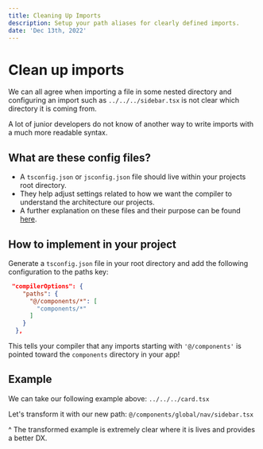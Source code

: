 ```yaml
---
title: Cleaning Up Imports
description: Setup your path aliases for clearly defined imports.
date: 'Dec 13th, 2022'
---
```


# Clean up imports

We can all agree when importing a file in some nested directory and configuring an import such as `../../../sidebar.tsx` is not clear which directory it is coming from.

A lot of junior developers do not know of another way to write imports with a much more readable syntax.

## What are these config files?

- A `tsconfig.json` or `jsconfig.json` file should live within your projects root directory.
- They help adjust settings related to how we want the compiler to understand the architecture our projects.
- A further explanation on these files and their purpose can be found [here](https://www.typescriptlang.org/docs/handbook/tsconfig-json.html#:~:text=The%20tsconfig.json%20file%20specifies,compiler%20flags%20enabled%20by%20default.).

## How to implement in your project

Generate a `tsconfig.json` file in your root directory and add the following configuration to the paths key:
```json filename="tsconfig.json" copy
 "compilerOptions": {
    "paths": {
      "@/components/*": [
        "components/*"
      ]
    }
  },
```
This tells your compiler that any imports starting with `'@/components'` is pointed toward the `components` directory in your app!

## Example

We can take our following example above: `../../../card.tsx`

Let's transform it with our new path: `@/components/global/nav/sidebar.tsx`

^ The transformed example is extremely clear where it is lives and provides a better DX.
